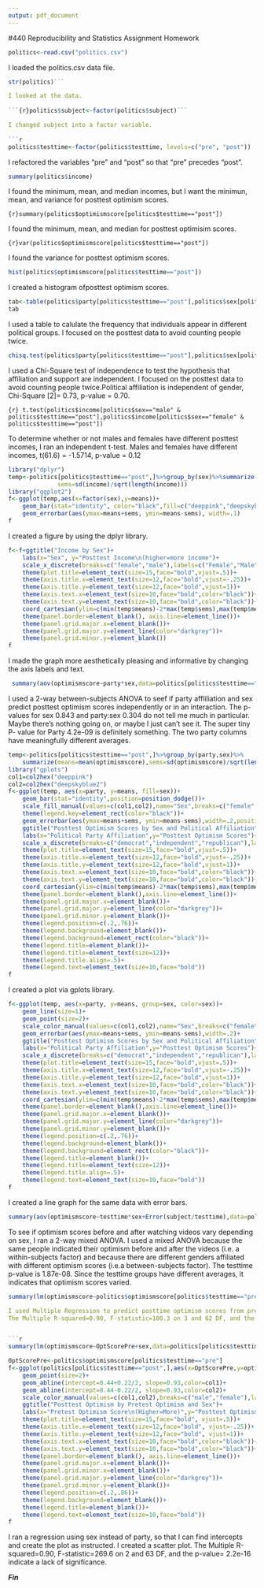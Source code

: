 ```yaml
---
output: pdf_document
---
```

#440 Reproducibility and Statistics Assignment Homework

<!-- This is an Rmd comment. -->
<!--
You can make comments several lines long by inserting
the text in between the the start and the end of the 
comment.

Comments are where I'll tell you what to do. You should
use the space directly below the comments to do what
the comment asks. You should also describe what you're
doing to make it obvious to the reader so they can
easily follow your logic in a fully reproducible way.
For any statistical tests you run, you should explain
the results in plain English and present the statistics
as you would in an APA style manuscript. For any symbols
you don't know how to use/can't use, feel free to use the name
instead (e.g. alpha)
--> 

<!-- Load the politics.csv data file. -->

```r
politics<-read.csv("politics.csv")
```
I loaded the politics.csv data file.

<!--
Check the structure.
subject, party, testtime, minwage, and sex need to be factors.
optimismscore and income should be integer and numeric vectors.
Fix any variables that aren't right.
-->

```r
str(politics)```

I looked at the data.
  
```{r}politics$subject<-factor(politics$subject)```

I changed subject into a factor variable.
  
```r
politics$testtime<-factor(politics$testtime, levels=c("pre", "post"))
```

I refactored the variables "pre" and "post" so that "pre" precedes "post".

<!-- Find the minimum, mean, and variance for posttest
optimism scores. -->

```r
summary(politics$income)
```
I found the minimum, mean, and median incomes, but I want the minimun, mean, and variance for posttest optimism scores.

```{r}summary(politics$optimismscore[politics$testtime=="post"])```

I found the minimum, mean, and median for posttest optimisim scores.

```{r}var(politics$optimismscore[politics$testtime=="post"])```

I found the variance for posttest optimism scores.

<!-- Create a histogram of posttest optimism scores.
Feel free to use the default ugly settings since
we didn't cover how to do this in ggplot2. If
you're a real go-getter, see if you can figure
out how to make a prettier histogram with better
labels, etc. using ggplot2. -->

```r
hist(politics$optimismscore[politics$testtime=="post"])
```
I created a histogram ofposttest optimism scores.

<!-- Run a test to determine whether political affiliation
is independent of one's gender.
Present the data supporting your analyses in graphical or
tabular form.
-->

```r
tab<-table(politics$party[politics$testtime=="post"],politics$sex[politics$testtime=="post"])
tab
```
I used a table to calulate the frequency that individuals appear in different political groups. I focused on the posttest data to avoid counting people twice. 

```r
chisq.test(politics$party[politics$testtime=="post"],politics$sex[politics$testtime=="post"])
```

I used a Chi-Square test of independence to test the hypothesis that affiliation and support are independent. I focused on the posttest data to avoid counting people twice.Political affiliation is independent of gender, Chi-Square [2]= 0.73, p-value = 0.70.  

<!-- Run a test to determine whether or not males and females
have different incomes.
Create a graph to display your data that includes the relevant
means and standard errors.-->

```{r} t.test(politics$income[politics$sex=="male" & politics$testtime=="post"],politics$income[politics$sex=="female" & politics$testtime=="post"])```

To determine whether or not males and females have different posttest incomes, I ran an independent t-test. Males and females have different incomes, t(61.6) = -1.5714, p-value =
0.12

```r
library("dplyr")
temp<-politics[politics$testtime=="post",]%>%group_by(sex)%>%summarize(means=mean(income),
              sems=sd(income)/sqrt(length(income)))
library("ggplot2")
f<-ggplot(temp,aes(x=factor(sex),y=means))+
    geom_bar(stat="identity", color="black",fill=c("deeppink","deepskyblue2"))+
    geom_errorbar(aes(ymax=means+sems, ymin=means-sems), width=.1)
f
```

I created a figure by using the dplyr library.

```r
f<-f+ggtitle("Income by Sex")+
    labs(x="Sex", y="Posttest Income\n(higher=more income")+
    scale_x_discrete(breaks=c("female","male"),labels=c("Female","Male"))+
    theme(plot.title=element_text(size=15,face="bold",vjust=.5))+
    theme(axis.title.x=element_text(size=12,face="bold",vjust=-.25))+
    theme(axis.title.y=element_text(size=12,face="bold",vjust=1))+
    theme(axis.text.x=element_text(size=10,face="bold",color="black"))+
    theme(axis.text.y=element_text(size=10,face="bold",color="black"))+
    coord_cartesian(ylim=c(min(temp$means)-2*max(temp$sems),max(temp$means)+2*max(temp$sems)))+
    theme(panel.border=element_blank(), axis.line=element_line())+
    theme(panel.grid.major.x=element_blank())+
    theme(panel.grid.major.y=element_line(color="darkgrey"))+
    theme(panel.grid.minor.y=element_blank())
f
```
I made the graph more aesthetically pleasing and informative by changing the axis labels and text. 



<!-- See if male and females with different political affiliations
have different posttest optimism scores. Create a graph to display
your data that includes the relevant means and standard errors.-->

```r
 summary(aov(optimismscore~party*sex,data=politics[politics$testtime=="post",]))
```

I used a 2-way between-subjects ANOVA to seef if party affliliation and sex predict posttest optimism scores independently or in an interaction. The p-values for sex           0.843 and party:sex 0.304 do not tell me much in particular.  Maybe there's nothing going on, or maybe I just can't see it. The super tiny P- value for Party 4.2e-09 is definitely something. The two party columns have meaningfully different averages.


```r
temp<-politics[politics$testtime=="post",]%>%group_by(party,sex)%>%
    summarize(means=mean(optimismscore),sems=sd(optimismscore)/sqrt(length(optimismscore)))
library("gplots")
col1=col2hex("deeppink")
col2=col2hex("deepskyblue2")
f<-ggplot(temp, aes(x=party, y=means, fill=sex))+
    geom_bar(stat="identity",position=position_dodge())+
    scale_fill_manual(values=c(col1,col2),name="Sex",breaks=c("female","male"),labels=c("Female", "Male"))+
    theme(legend.key=element_rect(color="black"))+
    geom_errorbar(aes(ymax=means+sems, ymin=means-sems),width=.2,position=position_dodge(.9))+
    ggtitle("Posttest Optimism Scores by Sex and Political Affiliation")+
    labs(x="Political Party Affiliation",y="Posttest Optimism Scores")+
    scale_x_discrete(breaks=c("democrat","independent","republican"),labels=c("Democrat","Independent","Republican"))+
    theme(plot.title=element_text(size=15,face="bold",vjust=.5))+
    theme(axis.title.x=element_text(size=12,face="bold",vjust=-.25))+
    theme(axis.title.y=element_text(size=12,face="bold",vjust=1))+
    theme(axis.text.x=element_text(size=10,face="bold",color="black"))+
    theme(axis.text.y=element_text(size=10,face="bold",color="black"))+
    coord_cartesian(ylim=c(min(temp$means)-2*max(temp$sems),max(temp$means)+2*max(temp$sems)))+
    theme(panel.border=element_blank(),axis.line=element_line())+
    theme(panel.grid.major.x=element_blank())+
    theme(panel.grid.major.y=element_line(color="darkgrey"))+
    theme(panel.grid.minor.y=element_blank())+
    theme(legend.position=c(.2,.76))+
    theme(legend.background=element_blank())+
    theme(legend.background=element_rect(color="black"))+
    theme(legend.title=element_blank())+
    theme(legend.title=element_text(size=12))+
    theme(legend.title.align=.5)+
    theme(legend.text=element_text(size=10,face="bold"))
f
```

I created a plot via gplots library.






<!-- Create a line graph for the same data. With
error bars of course!-->

```r
f<-ggplot(temp, aes(x=party, y=means, group=sex, color=sex))+
    geom_line(size=1)+
    geom_point(size=2)+
    scale_color_manual(values=c(col1,col2),name="Sex",breaks=c("female","male"),labels=c("Female", "Male"))+
    geom_errorbar(aes(ymax=means+sems, ymin=means-sems),width=.2)+
    ggtitle("Posttest Optimism Scores by Sex and Political Affiliation")+
    labs(x="Political Party Affiliation",y="Posttest Optimism Scores")+
    scale_x_discrete(breaks=c("democrat","independent","republican"),labels=c("Democrat","Independent","Republican"))+
    theme(plot.title=element_text(size=15,face="bold",vjust=.5))+
    theme(axis.title.x=element_text(size=12,face="bold",vjust=-.25))+
    theme(axis.title.y=element_text(size=12,face="bold",vjust=1))+
    theme(axis.text.x=element_text(size=10,face="bold",color="black"))+
    theme(axis.text.y=element_text(size=10,face="bold",color="black"))+
    coord_cartesian(ylim=c(min(temp$means)-2*max(temp$sems),max(temp$means)+2*max(temp$sems)))+
    theme(panel.border=element_blank(),axis.line=element_line())+
    theme(panel.grid.major.x=element_blank())+
    theme(panel.grid.major.y=element_line(color="darkgrey"))+
    theme(panel.grid.minor.y=element_blank())+
    theme(legend.position=c(.2,.76))+
    theme(legend.background=element_blank())+
    theme(legend.background=element_rect(color="black"))+
    theme(legend.title=element_blank())+
    theme(legend.title=element_text(size=12))+
    theme(legend.title.align=.5)+
    theme(legend.text=element_text(size=10,face="bold"))
f
```

I created a line graph for the same data with error bars.



<!-- Run a test to see if optimism scores pre- and post
watching videos depends on sex.-->

```r
summary(aov(optimismscore~testtime*sex+Error(subject/testtime),data=politics))
```

To see if optimism scores before and after watching videos vary depending on sex, I ran a
2-way mixed ANOVA. I used a mixed ANOVA because the same
people indicated their optimism before and after the videos
(i.e. a within-subjects factor) and because there are different genders affiliated with different optimism scores (i.e.a between-subjects factor). 
The testtime p-value is 1.87e-08. Since the testtime groups have different averages, it indicates that optimism scores varied. 

<!-- Run a Multiple Regression Analysis to see
whether you can predict someones posttest optimism
scores from their pretest optimism scores and party
affiliation. Create a figure that shows the distributions
of pre- and posttest optimism scores and sex and create
lines that best fit the data for both sexes regardless of
whether the lines are warranted based on the statistical
analyses-->

```r
summary(lm(optimismscore~politics$optimismscore[politics$testtime=="pre"]+party,data=politics[politics$testtime=="post",]))```

I used Multiple Regression to predict posttime optimism scores from pretest optimism scores and party affiliation.
The Multiple R-squared=0.90, F-statistic=180.3 on 3 and 62 DF, and the p-value= 2.2e-16 indicate a lack of significance. 


```r
summary(lm(optimismscore~OptScorePre+sex,data=politics[politics$testtime=="post",]))
```


```r
OptScorePre<-politics$optimismscore[politics$testtime=="pre"]
f<-ggplot(politics[politics$testtime=="post",],aes(x=OptScorePre,y=optimismscore,color=sex))+
    geom_point(size=2)+
    geom_abline(intercept=8.44+0.22/2, slope=0.93,color=col1)+
    geom_abline(intercept=8.44-0.22/2, slope=0.93,color=col2)+
    scale_color_manual(values=c(col1,col2),breaks=c("male","female"),labels=c("Male","Female"))+
    ggtitle("Posttest Optimism by Pretest Optimism and Sex")+
    labs(x="Pretest Optimism Score\n(Higher=More)",y="Posttest Optimism Score\n(Higher=More)")+
    theme(plot.title=element_text(size=15,face="bold", vjust=.5))+
    theme(axis.title.x=element_text(size=12,face="bold", vjust=-.25))+
    theme(axis.title.y=element_text(size=12,face="bold", vjust=1))+
    theme(axis.text.x=element_text(size=10,face="bold",color="black"))+
    theme(axis.text.y=element_text(size=10,face="bold",color="black"))+
    theme(panel.border=element_blank(), axis.line=element_line())+
    theme(panel.grid.major.x=element_blank())+
    theme(panel.grid.minor.x=element_blank())+
    theme(panel.grid.major.y=element_line(color="darkgrey"))+
    theme(panel.grid.minor.y=element_blank())+
    theme(legend.position=c(.2,.86))+
    theme(legend.background=element_blank())+
    theme(legend.title=element_blank())+
    theme(legend.text=element_text(size=10,face="bold"))
f
```

I ran a regression using sex instead of party, so that I can find intercepts and create the plot as instructed. I created a scatter plot. The Multiple R-squared=0.90, F-statistic=269.6 on 2 and 63 DF, and the p-value= 2.2e-16 indicate a lack of significance. 

***Fin***
